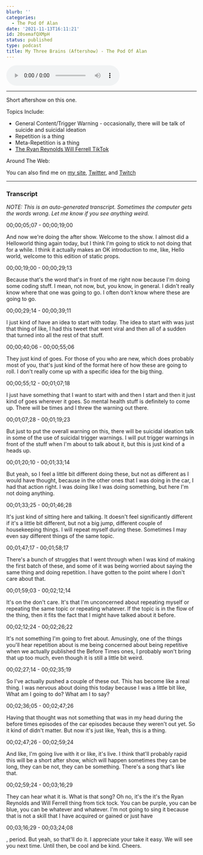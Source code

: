 ```yaml
---
blurb: ''
categories:
  - The Pod Of Alan
date: '2021-11-13T16:11:21'
id: 20semafQXMpH
status: published
type: podcast
title: My Three Brains (Aftershow) - The Pod Of Alan
---
```


<audio controls><source src="https://cdn.simplecast.com/audio/f900955e-9fdd-4695-bf12-22eeee2f4d9e/episodes/ad81e7db-4925-42b5-9782-0b16c628af17/audio/1871def7-a184-4644-bf85-5e82c8e18b7b/default_tc.mp3" type="audio/mpeg" />Unfortunately, your browser does not support embedding the podcast.</audio>

---

Short aftershow on this one. 

Topics Include:

- General Content/Trigger Warning - occasionally, there will be talk of suicide and suicidal ideation
- Repetition is a thing
- Meta-Repetition is a thing
- [The Ryan Reynolds Will Ferrell TikTok](https://www.tiktok.com/@vancityreynolds/video/7007546558296132869)

Around The Web:

You can also find me on [my site](https://www.alanwsmith.com), [Twitter](https://twitter.com/TheIdOfAlan), and [Twitch](https://www.twitch.tv/theidofalan)

---

### Transcript 

_NOTE: This is an auto-generated transcript. Sometimes the computer gets the words wrong. Let me know if you see anything weird._


00;00;05;07 - 00;00;19;00

And now we're doing the after show. Welcome to the show. I almost did a Helloworld thing again today, but I think I'm going to stick to not doing that for a while. I think it actually makes an OK introduction to me, like, Hello world, welcome to this edition of static props.

00;00;19;00 - 00;00;29;13

Because that's the word that's in front of me right now because I'm doing some coding stuff. I mean, not now, but, you know, in general. I didn't really know where that one was going to go. I often don't know where these are going to go.

00;00;29;14 - 00;00;39;11

I just kind of have an idea to start with today. The idea to start with was just that thing of like, I had this tweet that went viral and then all of a sudden that turned into all the rest of that stuff.

00;00;40;06 - 00;00;55;06

They just kind of goes. For those of you who are new, which does probably most of you, that's just kind of the format here of how these are going to roll. I don't really come up with a specific idea for the big thing.

00;00;55;12 - 00;01;07;18

I just have something that I want to start with and then I start and then it just kind of goes wherever it goes. So mental health stuff is definitely to come up. There will be times and I threw the warning out there.

00;01;07;28 - 00;01;19;23

But just to put the overall warning on this, there will be suicidal ideation talk in some of the use of suicidal trigger warnings. I will put trigger warnings in front of the stuff when I'm about to talk about it, but this is just kind of a heads up.

00;01;20;10 - 00;01;33;14

But yeah, so I feel a little bit different doing these, but not as different as I would have thought, because in the other ones that I was doing in the car, I had that action right. I was doing like I was doing something, but here I'm not doing anything.

00;01;33;25 - 00;01;46;28

It's just kind of sitting here and talking. It doesn't feel significantly different if it's a little bit different, but not a big jump, different couple of housekeeping things. I will repeat myself during these. Sometimes I may even say different things of the same topic.

00;01;47;17 - 00;01;58;17

There's a bunch of struggles that I went through when I was kind of making the first batch of these, and some of it was being worried about saying the same thing and doing repetition. I have gotten to the point where I don't care about that.

00;01;59;03 - 00;02;12;14

It's on the don't care. It's that I'm unconcerned about repeating myself or repeating the same topic or repeating whatever. If the topic is in the flow of the thing, then it fits the fact that I might have talked about it before.

00;02;12;24 - 00;02;26;22

It's not something I'm going to fret about. Amusingly, one of the things you'll hear repetition about is me being concerned about being repetitive when we actually published the Before Times ones, I probably won't bring that up too much, even though it is still a little bit weird.

00;02;27;14 - 00;02;35;19

So I've actually pushed a couple of these out. This has become like a real thing. I was nervous about doing this today because I was a little bit like, What am I going to do? What am I to say?

00;02;36;05 - 00;02;47;26

Having that thought was not something that was in my head during the before times episodes of the car episodes because they weren't out yet. So it kind of didn't matter. But now it's just like, Yeah, this is a thing.

00;02;47;26 - 00;02;59;24

And like, I'm going live with it or like, it's live. I think that'll probably rapid this will be a short after show, which will happen sometimes they can be long, they can be not, they can be something. There's a song that's like that.

00;02;59;24 - 00;03;16;29

They can hear what it is. What is that song? Oh no, it's the it's the Ryan Reynolds and Will Ferrell thing from tick tock. You can be purple, you can be blue, you can be whatever and whatever. I'm not going to sing it because that is not a skill that I have acquired or gained or just have

00;03;16;29 - 00;03;24;08

, period. But yeah, so that'll do it. I appreciate your take it easy. We will see you next time. Until then, be cool and be kind. Cheers.

